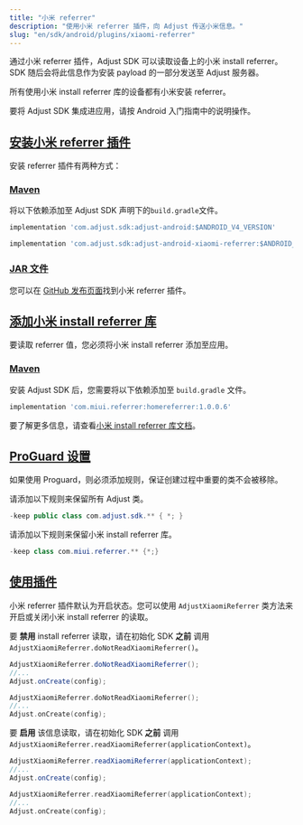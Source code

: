 ```yaml
---
title: "小米 referrer"
description: "使用小米 referrer 插件，向 Adjust 传送小米信息。"
slug: "en/sdk/android/plugins/xiaomi-referrer"
---
```

通过小米 referrer 插件，Adjust SDK 可以读取设备上的小米 install referrer。SDK 随后会将此信息作为安装 payload 的一部分发送至 Adjust 服务器。

所有使用小米 install referrer 库的设备都有小米安装 referrer。

要将 Adjust SDK 集成进应用，请按 Android 入门指南中的说明操作。

[安装小米 referrer 插件](install-the-xiaomi-referrer-plugin)
------------------------------------------------------

安装 referrer 插件有两种方式：

### [Maven](maven)

将以下依赖添加至 Adjust SDK 声明下的`build.gradle`文件。
<codeblock title="build.gradle"> 

```groovy
implementation 'com.adjust.sdk:adjust-android:$ANDROID_V4_VERSION'

implementation 'com.adjust.sdk:adjust-android-xiaomi-referrer:$ANDROID_V4_VERSION'

```

</CodeBlock> 

### [JAR 文件](jar-file)

您可以在 [GitHub 发布页面](https://github.com/adjust/android_sdk/releases)找到小米 referrer 插件。

[添加小米 install referrer 库](add-the-xiaomi-install-referrer-library)
------------------------------------------------------------------

要读取 referrer 值，您必须将小米 install referrer 添加至应用。

### [Maven](maven-1)

安装 Adjust SDK 后，您需要将以下依赖添加至 `build.gradle` 文件。
<codeblock title="build.gradle"> 

```groovy
implementation 'com.miui.referrer:homereferrer:1.0.0.6'
```

</CodeBlock> 

要了解更多信息，请查看[小米 install referrer 库文档](https://global.developer.mi.com/document?doc=service.getAppsReferral)。

[ProGuard 设置](proguard-settings)
--------------------------------

如果使用 Proguard，则必须添加规则，保证创建过程中重要的类不会被移除。

请添加以下规则来保留所有 Adjust 类。
<codeblock title="proguard.pro"> 

```java
-keep public class com.adjust.sdk.** { *; }
```

</CodeBlock> 

请添加以下规则来保留小米 install referrer 库。
<codeblock title="proguard.pro"> 

```java
-keep class com.miui.referrer.** {*;}
```

</CodeBlock> 

[使用插件](use-the-plugin)
----------------------

小米 referrer 插件默认为开启状态。您可以使用 `AdjustXiaomiReferrer` 类方法来开启或关闭小米 install referrer 的读取。

要 **禁用** install referrer 读取，请在初始化 SDK **之前** 调用 `AdjustXiaomiReferrer.doNotReadXiaomiReferrer()`。
<tabs> <tab title="Java" sync="java"> 

```java
AdjustXiaomiReferrer.doNotReadXiaomiReferrer();
//...
Adjust.onCreate(config);
```

</Tab> <tab title="Kotlin" sync="kotlin"> 

```kotlin
AdjustXiaomiReferrer.doNotReadXiaomiReferrer();
//...
Adjust.onCreate(config);
```

</Tab> </Tabs> 

要 **启用** 该信息读取，请在初始化 SDK **之前** 调用 `AdjustXiaomiReferrer.readXiaomiReferrer(applicationContext)`。
<tabs> <tab title="Java" sync="java"> 

```java
AdjustXiaomiReferrer.readXiaomiReferrer(applicationContext);
//...
Adjust.onCreate(config);
```

</Tab> <tab title="Kotlin" sync="kotlin"> 

```kotlin
AdjustXiaomiReferrer.readXiaomiReferrer(applicationContext);
//...
Adjust.onCreate(config);
```

</Tab> </Tabs>

